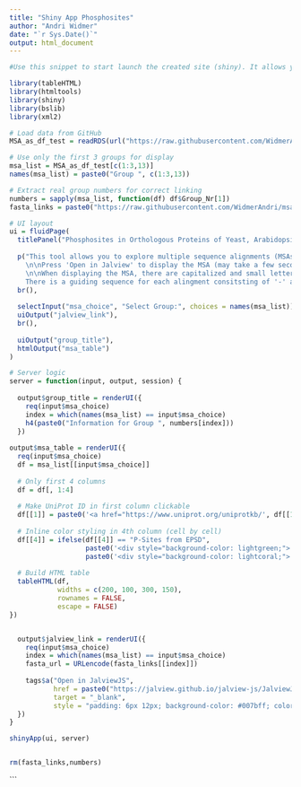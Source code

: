 ---
title: "Shiny App Phosphosites"
author: "Andri Widmer"
date: "`r Sys.Date()`"
output: html_document
---

```{r}

#Use this snippet to start launch the created site (shiny). It allows you to explore phosphosites of Groups 1,2,3 and 13. More data will follow...

library(tableHTML)
library(htmltools)
library(shiny)
library(bslib)
library(xml2)

# Load data from GitHub
MSA_as_df_test = readRDS(url("https://raw.githubusercontent.com/WidmerAndri/msa_files/main/MSA_as_df_test.rds"))

# Use only the first 3 groups for display
msa_list = MSA_as_df_test[c(1:3,13)]
names(msa_list) = paste0("Group ", c(1:3,13))

# Extract real group numbers for correct linking
numbers = sapply(msa_list, function(df) df$Group_Nr[1])
fasta_links = paste0("https://raw.githubusercontent.com/WidmerAndri/msa_files/refs/heads/main/Modified_MSA_group_ClustalO_", numbers, ".fasta")

# UI layout
ui = fluidPage(
  titlePanel("Phosphosites in Orthologous Proteins of Yeast, Arabidopsis and Human"),
  
  p("This tool allows you to explore multiple sequence alignments (MSAs) and associated phosphosite annotations across Homo sapiens, Saccharomyces cerevisiae, and Arabidopsis thaliana. The Phosphorylation information comes from EPSD and was downloaded on February 26, 2025.
    \n\nPress 'Open in Jalview' to display the MSA (may take a few seconds). Click on a UniProt ID to view protein details.
    \n\nWhen displaying the MSA, there are capitalized and small letters. Capitalized letters represent known phosrphorylated sites.
    There is a guiding sequence for each alingment consitsting of '-' and '^'. The cicumflex (^) shows the positions, which have at least one phosphosite. Combined with the Jalview colour scheme (Colour->By Annotation->Conservation), it is an approach to see the conserved phosphosites. Still working on a better and nicer solution."),
  br(),
  
  selectInput("msa_choice", "Select Group:", choices = names(msa_list)),
  uiOutput("jalview_link"),
  br(),
  
  uiOutput("group_title"),
  htmlOutput("msa_table")
)

# Server logic
server = function(input, output, session) {
  
  output$group_title = renderUI({
    req(input$msa_choice)
    index = which(names(msa_list) == input$msa_choice)
    h4(paste0("Information for Group ", numbers[index]))
  })
  
output$msa_table = renderUI({
  req(input$msa_choice)
  df = msa_list[[input$msa_choice]]
  
  # Only first 4 columns
  df = df[, 1:4]
  
  # Make UniProt ID in first column clickable
  df[[1]] = paste0('<a href="https://www.uniprot.org/uniprotkb/', df[[1]], '/entry" target="_blank">', df[[1]], '</a>')
  
  # Inline color styling in 4th column (cell by cell)
  df[[4]] = ifelse(df[[4]] == "P-Sites from EPSD",
                   paste0('<div style="background-color: lightgreen;">', df[[4]], '</div>'),
                   paste0('<div style="background-color: lightcoral;">', df[[4]], '</div>'))
  
  # Build HTML table
  tableHTML(df,
            widths = c(200, 100, 300, 150),
            rownames = FALSE,
            escape = FALSE)
})


  output$jalview_link = renderUI({
    req(input$msa_choice)
    index = which(names(msa_list) == input$msa_choice)
    fasta_url = URLencode(fasta_links[[index]])
    
    tags$a("Open in JalviewJS",
           href = paste0("https://jalview.github.io/jalview-js/JalviewJS.html?open%20", fasta_url),
           target = "_blank",
           style = "padding: 6px 12px; background-color: #007bff; color: white; text-decoration: none; border-radius: 5px;")
  })
}

shinyApp(ui, server)


rm(fasta_links,numbers)


```
```
